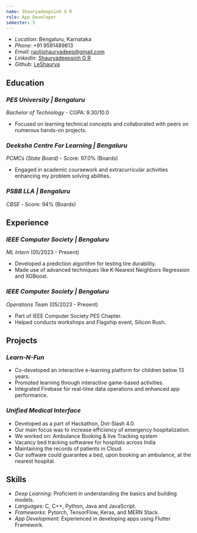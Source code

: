 ```yaml
---
name: Shauryadeepsinh G R
role: App Developer
semester: 5
---
```


- *Location:* Bengaluru, Karnataka
- *Phone:* +91 9591489813
- *Email:* raoljishauryadeep@gmail.com
- *LinkedIn:* [Shauryadeepsinh G R](https://www.linkedin.com/in/shauryadeepsinh-g-raolji-299225203/)
- *Github:* [LeShaurya](https://github.com/LeShaurya)

## Education

### *PES University | Bengaluru*

*Bachelor of Technology* - CGPA: 9.30/10.0

- Focused on learning technical concepts and collaborated with peers on numerous hands-on projects.

### *Deeksha Centre For Learning | Bengaluru*

*PCMCs (State Board)* - Score: 97.0% (Boards)

- Engaged in academic coursework and extracurricular activities enhancing my problem solving abilities.

### *PSBB LLA | Bengaluru*

*CBSE* - Score: 94% (Boards)

## Experience

### *IEEE Computer Society | Bengaluru*

*ML Intern* (05/2023 - Present)

- Developed a prediction algorithm for testing tire durability.
- Made use of advanced techniques like K-Nearest Neighbors Regression and XGBoost.

### *IEEE Computer Society | Bengaluru*

*Operations Team* (05/2023 - Present)

- Part of IEEE Computer Society PES Chapter.
- Helped conducts workshops and Flagship event, Silicon Rush.


## Projects

### *Learn-N-Fun*

- Co-developed an interactive e-learning platform for children below 13 years.
- Promoted learning through interactive game-based activities.
- Integrated Firebase for real-time data operations and enhanced app performance.

### *Unified Medical Interface*

- Developed as a part of Hackathon, Dot-Slash 4.0.
- Our main focus was to increase efficiency of emergency hospitalization.
- We worked on: Ambulance Booking & live Tracking system
- Vacancy bed tracking softwaree for hospitals across India
- Maintaining the records of patients in Cloud.
- Our software could guarantee a bed, upon booking an ambulance, at the nearest hospital.


## Skills

- *Deep Learning:* Proficient in understanding the basics and building models.
- *Languages:* C, C++, Python, Java and JavaScript.
- *Frameworks:* Pytorch, TensorFlow, Keras, and MERN Stack.
- *App Development:* Experienced in developing apps using Flutter Framework.

